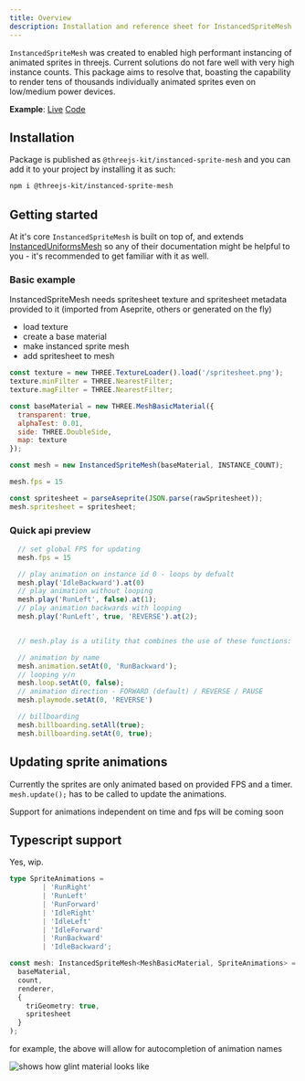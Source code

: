 ```yaml
---
title: Overview
description: Installation and reference sheet for InstancedSpriteMesh
---
```




`InstancedSpriteMesh` was created to enabled high performant instancing of animated sprites in threejs. Current solutions do not fare well with very high instance counts. This package aims to resolve that, boasting the capability to render tens of thousands individually animated sprites even on low/medium power devices.

**Example**: [Live](https://threejs-kit-playground.vercel.app/instanced-sprite-ts) [Code](https://github.com/jerzakm/threejs-kit/tree/main/apps/playground/src/routes/instanced-sprite-ts)

## Installation

Package is published as `@threejs-kit/instanced-sprite-mesh` and you can add it to your project by installing it as such:

```bash
npm i @threejs-kit/instanced-sprite-mesh
```



## Getting started
At it's core `InstancedSpriteMesh` is built on top of, and extends [InstancedUniformsMesh](https://protectwise.github.io/troika/three-instanced-uniforms-mesh/) so any of their documentation might be helpful to you - it's recommended to get familiar with it as well.

### Basic example

InstancedSpriteMesh needs spritesheet texture and spritesheet metadata provided to it (imported from Aseprite, others or generated on the fly)

- load texture
- create a base material
- make instanced sprite mesh
- add spritesheet to mesh

```js
const texture = new THREE.TextureLoader().load('/spritesheet.png');
texture.minFilter = THREE.NearestFilter;
texture.magFilter = THREE.NearestFilter;

const baseMaterial = new THREE.MeshBasicMaterial({
  transparent: true,
  alphaTest: 0.01,
  side: THREE.DoubleSide,
  map: texture
});

const mesh = new InstancedSpriteMesh(baseMaterial, INSTANCE_COUNT);

mesh.fps = 15

const spritesheet = parseAseprite(JSON.parse(rawSpritesheet));
mesh.spritesheet = spritesheet;
```

### Quick api preview


```js
  // set global FPS for updating
  mesh.fps = 15

  // play animation on instance id 0 - loops by defualt
  mesh.play('IdleBackward').at(0)
  // play animation without looping
  mesh.play('RunLeft', false).at(1);
  // play animation backwards with looping
  mesh.play('RunLeft', true, 'REVERSE').at(2);


  // mesh.play is a utility that combines the use of these functions:

  // animation by name
  mesh.animation.setAt(0, 'RunBackward');
  // looping y/n
  mesh.loop.setAt(0, false);
  // animation direction - FORWARD (default) / REVERSE / PAUSE
  mesh.playmode.setAt(0, 'REVERSE')

  // billboarding
  mesh.billboarding.setAll(true);
  mesh.billboarding.setAt(0, true);

  ```

## Updating sprite animations

Currently the sprites are only animated based on provided FPS and a timer. `mesh.update();` has to be called to update the animations.

Support for animations independent on time and fps will be coming soon


## Typescript support
Yes, wip.



```ts
type SpriteAnimations =
		| 'RunRight'
		| 'RunLeft'
		| 'RunForward'
		| 'IdleRight'
		| 'IdleLeft'
		| 'IdleForward'
		| 'RunBackward'
		| 'IdleBackward';

const mesh: InstancedSpriteMesh<MeshBasicMaterial, SpriteAnimations> = new InstancedSpriteMesh(
  baseMaterial,
  count,
  renderer,
  {
    triGeometry: true,
    spritesheet
  }
);
  ```

for example, the above will allow for autocompletion of animation names

<Image src={materialPreview} alt="shows how glint material looks like" />
